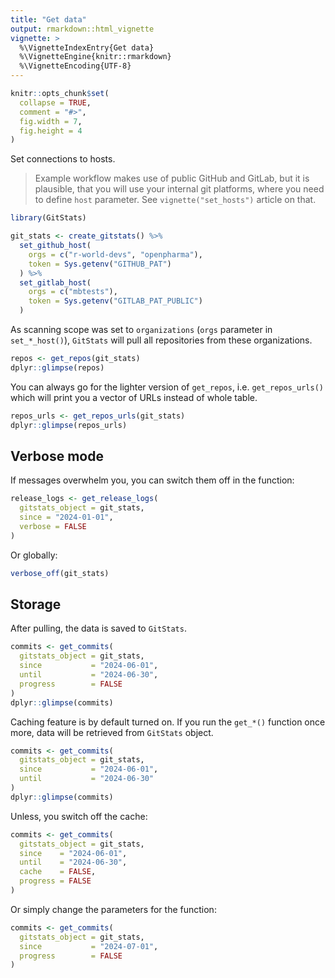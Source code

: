 ```yaml
---
title: "Get data"
output: rmarkdown::html_vignette
vignette: >
  %\VignetteIndexEntry{Get data}
  %\VignetteEngine{knitr::rmarkdown}
  %\VignetteEncoding{UTF-8}
---
```


```r
knitr::opts_chunk$set(
  collapse = TRUE,
  comment = "#>",
  fig.width = 7,
  fig.height = 4
)
```

Set connections to hosts.

> Example workflow makes use of public GitHub and GitLab, but it is plausible, that you will use your internal git platforms, where you need to define `host` parameter. See `vignette("set_hosts")` article on that.

```r
library(GitStats)

git_stats <- create_gitstats() %>%
  set_github_host(
    orgs = c("r-world-devs", "openpharma"),
    token = Sys.getenv("GITHUB_PAT")
  ) %>%
  set_gitlab_host(
    orgs = c("mbtests"),
    token = Sys.getenv("GITLAB_PAT_PUBLIC")
  )
```

As scanning scope was set to `organizations` (`orgs` parameter in `set_*_host()`), `GitStats` will pull all repositories from these organizations.

```r
repos <- get_repos(git_stats)
dplyr::glimpse(repos)
```

You can always go for the lighter version of `get_repos`, i.e. `get_repos_urls()` which will print you a vector of URLs instead of whole table.

```r
repos_urls <- get_repos_urls(git_stats)
dplyr::glimpse(repos_urls)
```

## Verbose mode

If messages overwhelm you, you can switch them off in the function:

```r
release_logs <- get_release_logs(
  gitstats_object = git_stats, 
  since = "2024-01-01", 
  verbose = FALSE
)
```

Or globally:

```r
verbose_off(git_stats)
```

## Storage

After pulling, the data is saved to `GitStats`.

```r
commits <- get_commits(
  gitstats_object = git_stats, 
  since           = "2024-06-01", 
  until           = "2024-06-30",
  progress        = FALSE
)
dplyr::glimpse(commits)
```

Caching feature is by default turned on. If you run the `get_*()` function once more, data will be retrieved from `GitStats` object.

```r
commits <- get_commits(
  gitstats_object = git_stats, 
  since           = "2024-06-01", 
  until           = "2024-06-30"
)
dplyr::glimpse(commits)
```

Unless, you switch off the cache:

```r
commits <- get_commits(
  gitstats_object = git_stats, 
  since    = "2024-06-01", 
  until    = "2024-06-30",
  cache    = FALSE,
  progress = FALSE
)
```

Or simply change the parameters for the function:

```r
commits <- get_commits(
  gitstats_object = git_stats, 
  since           = "2024-07-01",
  progress        = FALSE
)
```
